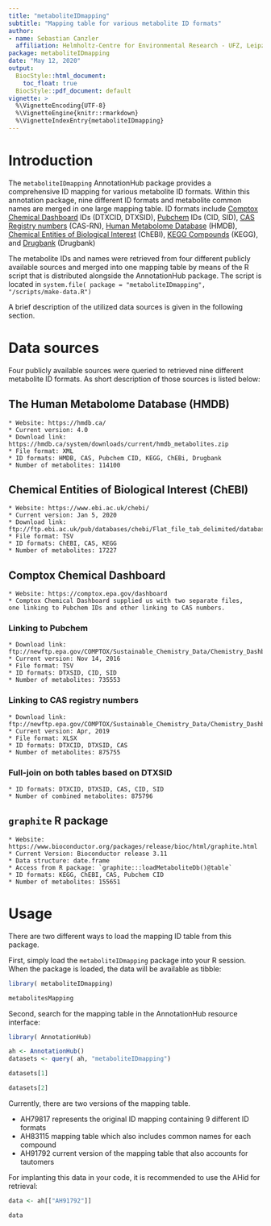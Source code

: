 ```yaml
---
title: "metaboliteIDmapping"
subtitle: "Mapping table for various metabolite ID formats"
author: 
- name: Sebastian Canzler
  affiliation: Helmholtz-Centre for Environmental Research - UFZ, Leipzig, Germany
package: metaboliteIDmapping
date: "May 12, 2020"
output:
  BiocStyle::html_document:
    toc_float: true
  BiocStyle::pdf_document: default
vignette: >
  %\VignetteEncoding{UTF-8}
  %\VignetteEngine{knitr::rmarkdown}
  %\VignetteIndexEntry{metaboliteIDmapping}
---
```


# Introduction

The `metaboliteIDmapping` AnnotationHub package provides a
comprehensive ID mapping for various metabolite ID formats. Within
this annotation package, nine different ID formats and metabolite
common names are merged in one large mapping table. ID formats include
[Comptox Chemical Dashboard](https://comptox.epa.gov/dashboard) IDs
(DTXCID, DTXSID), [Pubchem](https://pubchem.ncbi.nlm.nih.gov/) IDs
(CID, SID), [CAS Registry
numbers](https://www.cas.org/support/documentation/references)
(CAS-RN), [Human Metabolome Database](https://hmdb.ca/) (HMDB),
[Chemical Entities of Biological
Interest](https://www.ebi.ac.uk/chebi/) (ChEBI), [KEGG
Compounds](https://www.genome.jp/kegg/compound/) (KEGG), and
[Drugbank](https://www.drugbank.ca/) (Drugbank)

The metabolite IDs and names were retrieved from four different
publicly available sources and merged into one mapping table by means
of the R script that is distributed alongside the AnnotationHub
package. The script is located in `system.file( package =
"metaboliteIDmapping", "/scripts/make-data.R")`

A brief description of the utilized data sources is given in the following section.

# Data sources

Four publicly available sources were queried to retrieved nine different metabolite
ID formats. As short description of those sources is listed below:

## The Human Metabolome Database (HMDB)

    * Website: https://hmdb.ca/
    * Current version: 4.0
    * Download link: https://hmdb.ca/system/downloads/current/hmdb_metabolites.zip
    * File format: XML
    * ID formats: HMDB, CAS, Pubchem CID, KEGG, ChEBi, Drugbank
    * Number of metabolites: 114100

## Chemical Entities of Biological Interest (ChEBI)

    * Website: https://www.ebi.ac.uk/chebi/
    * Current version: Jan 5, 2020
    * Download link: ftp://ftp.ebi.ac.uk/pub/databases/chebi/Flat_file_tab_delimited/database_accession.tsv
    * File format: TSV
    * ID formats: ChEBI, CAS, KEGG
    * Number of metabolites: 17227


## Comptox Chemical Dashboard
 
    * Website: https://comptox.epa.gov/dashboard
    * Comptox Chemical Dashboard supplied us with two separate files, 
    one linking to Pubchem IDs and other linking to CAS numbers.

### Linking to Pubchem
 
    * Download link: ftp://newftp.epa.gov/COMPTOX/Sustainable_Chemistry_Data/Chemistry_Dashboard/PubChem_DTXSID_mapping_file.txt
    * Current version: Nov 14, 2016
    * File format: TSV
    * ID formats: DTXSID, CID, SID
    * Number of metabolites: 735553

### Linking to CAS registry numbers
 
    * Download link: ftp://newftp.epa.gov/COMPTOX/Sustainable_Chemistry_Data/Chemistry_Dashboard/2019/April/DSSTox_Identifiers_and_CASRN.xlsx
    * Current version: Apr, 2019
    * File format: XLSX
    * ID formats: DTXCID, DTXSID, CAS
    * Number of metabolites: 875755

### Full-join on both tables based on DTXSID 

    * ID formats: DTXCID, DTXSID, CAS, CID, SID
    * Number of combined metabolites: 875796


## `graphite` R package

    * Website: https://www.bioconductor.org/packages/release/bioc/html/graphite.html
    * Current Version: Bioconductor release 3.11
    * Data structure: date.frame
    * Access from R package: `graphite:::loadMetaboliteDb()@table`
    * ID formats: KEGG, ChEBI, CAS, Pubchem CID
    * Number of metabolites: 155651



# Usage

There are two different ways to load the mapping ID table from this package.

First, simply load the `metaboliteIDmapping` package into your R session.
When the package is loaded, the data will be available as tibble:

```r

library( metaboliteIDmapping)

metabolitesMapping

```

Second, search for the mapping table in the AnnotationHub resource interface:

```r

library( AnnotationHub)

ah <- AnnotationHub()
datasets <- query( ah, "metaboliteIDmapping")

datasets[1]

datasets[2]

```

Currently, there are two versions of the mapping table. 

* AH79817 represents the original ID mapping containing 9 different ID formats
* AH83115 mapping table which also includes common names for each compound
* AH91792 current version of the mapping table that also accounts for tautomers

For implanting this data in your code, it is recommended to use the
AHid for retrieval:
```r

data <- ah[["AH91792"]]

data

```
